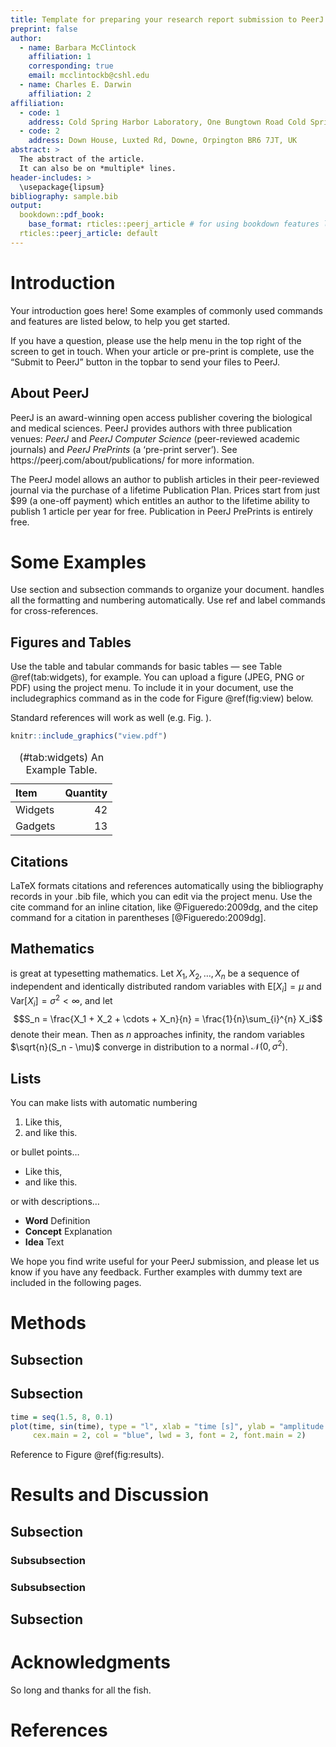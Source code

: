 ```yaml
---
title: Template for preparing your research report submission to PeerJ using RMarkdown
preprint: false
author: 
  - name: Barbara McClintock
    affiliation: 1
    corresponding: true
    email: mcclintockb@cshl.edu
  - name: Charles E. Darwin
    affiliation: 2
affiliation:
  - code: 1
    address: Cold Spring Harbor Laboratory, One Bungtown Road Cold Spring Harbor, NY 11724
  - code: 2
    address: Down House, Luxted Rd, Downe, Orpington BR6 7JT, UK
abstract: >
  The abstract of the article.
  It can also be on *multiple* lines.
header-includes: >
  \usepackage{lipsum}
bibliography: sample.bib
output:
  bookdown::pdf_book:
    base_format: rticles::peerj_article # for using bookdown features like \@ref()
  rticles::peerj_article: default
---
```



# Introduction {-}

Your introduction goes here! Some examples of commonly used commands and features are listed below, to help you get started.

If you have a question, please use the help menu in the top right of the screen to get in touch. When your article or pre-print is complete, use the "Submit to PeerJ" button in the topbar to send your files to PeerJ.

## About PeerJ {-}

PeerJ is an award-winning open access publisher covering the biological and medical sciences.  PeerJ provides authors with three publication venues: *PeerJ* and *PeerJ Computer Science* (peer-reviewed academic journals) and *PeerJ PrePrints* (a 'pre-print server'). See https://peerj.com/about/publications/ for more information.

The PeerJ model allows an author to publish articles in their peer-reviewed journal via the purchase of a lifetime Publication Plan. Prices start from just \$99 (a one-off payment) which entitles an author to the lifetime ability to publish 1 article per year for free. Publication in PeerJ PrePrints is entirely free.

# Some \LaTeX{} Examples {-}

Use section and subsection commands to organize your document. \LaTeX{} handles all the formatting and numbering automatically. Use ref and label commands for cross-references.

## Figures and Tables {-}

Use the table and tabular commands for basic tables --- see Table \@ref(tab:widgets), for example. You can upload a figure (JPEG, PNG or PDF) using the project menu. To include it in your document, use the includegraphics command as in the code for Figure \@ref(fig:view) below.

Standard \LaTeX references will work as well (e.g. Fig. \ref{fig:view}).

<!-- There are three ways to include figures: -->
<!-- 1. The LaTeX way -->
<!-- 

\begin{figure}[ht]
\centering
\includegraphics[width=\linewidth]{view}
\caption{An example image.}
\label{fig:view}
\end{figure} 

 -->

<!-- 2. The RMarkdown way -->

```r
knitr::include_graphics("view.pdf")
```


<!-- 3. The pandoc way -->
<!-- 

![An example image. Text *can* be processed with markdown.](view.pdf){#view width = 100%}

 -->

<!-- 
\begin{table}[ht]
\centering
\begin{tabular}{l|r}
Item & Quantity \\\hline
Widgets & 42 \\
Gadgets & 13
\end{tabular}
\caption{\label{tab:widgets}An example table.}
\end{table}
-->

Item     Quantity
------- ---------
Widgets        42
Gadgets        13

Table: (\#tab:widgets) An Example Table.

## Citations {-}

LaTeX formats citations and references automatically using the bibliography records in your .bib file, which you can edit via the project menu. Use the cite command for an inline citation, like @Figueredo:2009dg, and the citep command for a citation in parentheses [@Figueredo:2009dg].

## Mathematics {-}

\LaTeX{} is great at typesetting mathematics. Let $X_1, X_2, \ldots, X_n$ be a sequence of independent and identically distributed random variables with $\text{E}[X_i] = \mu$ and $\text{Var}[X_i] = \sigma^2 < \infty$, and let
$$S_n = \frac{X_1 + X_2 + \cdots + X_n}{n}
      = \frac{1}{n}\sum_{i}^{n} X_i$$
denote their mean. Then as $n$ approaches infinity, the random variables $\sqrt{n}(S_n - \mu)$ converge in distribution to a normal $\mathcal{N}(0, \sigma^2)$.

## Lists {-}

You can make lists with automatic numbering \dots


1. Like this,
1. and like this.

or bullet points...

- Like this,
- and like this.

or with descriptions...

- **Word** Definition
- **Concept** Explanation
- **Idea** Text


We hope you find write\LaTeX\ useful for your PeerJ submission, and please let us know if you have any feedback. Further examples with dummy text are included in the following pages.

# Methods {-}

\lipsum[4] 

\begin{equation}
\cos^3 \theta =\frac{1}{4}\cos\theta+\frac{3}{4}\cos 3\theta
\label{eq:refname2}
\end{equation}

\lipsum[5] 

## Subsection {-}

\lipsum[6] 

\paragraph{Paragraph} \lipsum[7] 
\paragraph{Paragraph} \lipsum[8] 

## Subsection {-}

\lipsum[9] 

<!-- \begin{figure}[ht]\centering -->
<!-- \includegraphics[width=\linewidth]{results} -->
<!-- \caption{In-text Picture} -->
<!-- \label{fig:results} -->
<!-- \end{figure} -->

```r
time = seq(1.5, 8, 0.1)
plot(time, sin(time), type = "l", xlab = "time [s]", ylab = "amplitude [m]", 
     cex.main = 2, col = "blue", lwd = 3, font = 2, font.main = 2)
```


Reference to Figure \@ref(fig:results).

# Results and Discussion {-}

\lipsum[10] 

## Subsection {-}

\lipsum[11] 

### Subsubsection {-}

\lipsum[12] 

### Subsubsection {-}

\lipsum[14] 

## Subsection {-}

\lipsum[15-20] 

# Acknowledgments {-}

So long and thanks for all the fish.

# References
